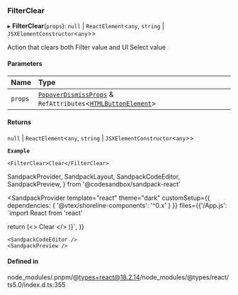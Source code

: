 ### FilterClear

▸ **FilterClear**(`props`): `null` \| `ReactElement`\<`any`, `string` \| `JSXElementConstructor`\<`any`\>\>

Action that clears both Filter value and UI Select value

#### Parameters

| Name    | Type                                                                                                                                                                   |
| :------ | :--------------------------------------------------------------------------------------------------------------------------------------------------------------------- |
| `props` | [`PopoverDismissProps`](/components/popover-dismiss/props.md) & `RefAttributes`\<[`HTMLButtonElement`](https://developer.mozilla.org/docs/Web/API/HTMLButtonElement)\> |

#### Returns

`null` \| `ReactElement`\<`any`, `string` \| `JSXElementConstructor`\<`any`\>\>

**`Example`**

```tsx copy showLineNumbers filename="example.tsx"
<FilterClear>Clear</FilterClear>
```

SandpackProvider,
SandpackLayout,
SandpackCodeEditor,
SandpackPreview,
} from '@codesandbox/sandpack-react'

<SandpackProvider
template="react"
theme="dark"
customSetup={{ dependencies: { '@vtex/shoreline-components': '^0.x' } }}
files={{'/App.js': `import React from 'react'

return (<>
<FilterClear>Clear</FilterClear>
</>
)}`,
}}

>   <SandpackLayout>

    <SandpackCodeEditor />
    <SandpackPreview />

  </SandpackLayout>
</SandpackProvider>

#### Defined in

node_modules/.pnpm/@types+react@18.2.14/node_modules/@types/react/ts5.0/index.d.ts:355
